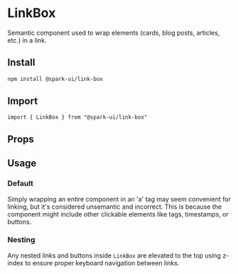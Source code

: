 


<Meta of={stories} />

# LinkBox

Semantic component used to wrap elements (cards, blog posts, articles, etc.) in a link.

## Install

```sh
npm install @spark-ui/link-box
```

## Import

```tsx
import { LinkBox } from "@spark-ui/link-box"
```

## Props

<ArgTypes of={LinkBox} />

## Usage

### Default

Simply wrapping an entire component in an 'a' tag may seem convenient for linking, but it's considered unsemantic and incorrect. This is because the component might include other clickable elements like tags, timestamps, or buttons.

<Canvas of={stories.Default} />

### Nesting

Any nested links and buttons inside `LinkBox` are elevated to the top using z-index to ensure proper keyboard navigation between links.

<Canvas of={stories.Nesting} />